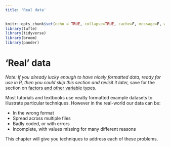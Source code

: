 ```yaml
---
title: 'Real data'
---
```


```r
knitr::opts_chunk$set(echo = TRUE, collapse=TRUE, cache=F, message=F, warning=F)
library(tufte)
library(tidyverse)
library(broom)
library(pander)
```

# 'Real' data {#real-data}

_Note: If you already lucky enough to have nicely formatted data, ready for use
in R, then you could skip this section and revisit it later,_ save for the
section on [factors and other variable types](#factors-and-numerics).

Most tutorials and textbooks use neatly formatted example datasets to illustrate
particular techniques. However in the real-world our data can be:

-   In the wrong format
-   Spread across multiple files
-   Badly coded, or with errors
-   Incomplete, with values missing for many different reasons

This chapter will give you techniques to address each of these problems.
